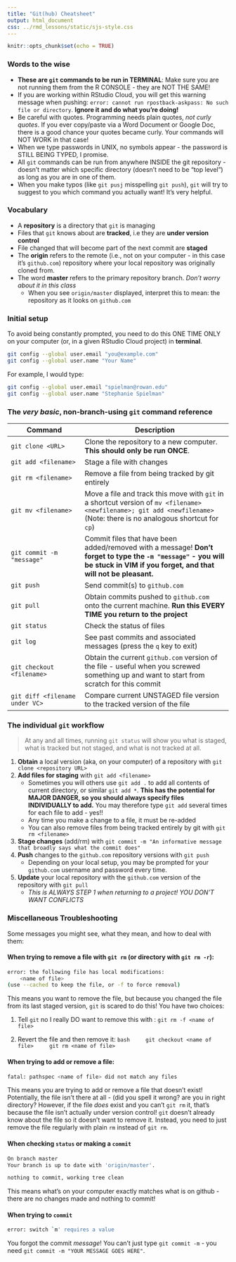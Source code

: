 ```yaml
---
title: "Git(hub) Cheatsheet"
output: html_document
css: ../rmd_lessons/static/sjs-style.css
---
```


```r
knitr::opts_chunk$set(echo = TRUE)
```

### Words to the wise
+ **These are `git` commands to be run in TERMINAL**: Make sure you are not running them from the R CONSOLE - they are NOT THE SAME!
+ If you are working within RStudio Cloud, you will get this warning message when pushing:
`error: cannot run rpostback-askpass: No such file or directory`. **Ignore it and do what you're doing!**
+ Be careful with quotes. Programming needs plain quotes, *not curly quotes*. If you ever copy/paste via a Word Document or Google Doc, there is a good chance your quotes became curly. Your commands will NOT WORK in that case!
+ When we type passwords in UNIX, no symbols appear - the password is STILL BEING TYPED, I promise.
+ All `git` commands can be run from anywhere INSIDE the git repository - doesn't matter which specific directory (doesn't need to be "top level") as long as you are in one of them.
+ When you make typos (like `git pusj` misspelling `git push`), `git` will try to suggest to you which command you actually want! It's very helpful.

### Vocabulary

+ A **repository** is a directory that `git` is managing 
+ Files that `git` knows about are **tracked**, i.e they are **under version control**
+ File changed that will become part of the next commit are **staged**
+ The **origin** refers to the remote (i.e., not on your computer - in this case it's `github.com`) repository where your local repository was originally cloned from.
+ The word **master** refers to the primary repository branch. *Don't worry about it in this class*
    + When you see `origin/master` displayed, interpret this to mean: the repository as it looks on `github.com`

### Initial setup

To avoid being constantly prompted, you need to do this ONE TIME ONLY on your computer (or, in a given RStudio Cloud project) in **terminal**.

```bash
git config --global user.email "you@example.com"
git config --global user.name "Your Name"
```

For example, I would type:
```bash
git config --global user.email "spielman@rowan.edu"
git config --global user.name "Stephanie Spielman"
```


### The _very basic_, non-branch-using `git` command reference

Command | Description
-------|--------------
`git clone <URL>` |  Clone the repository to a new computer. **This should only be run ONCE**.
`git add <filename>` | Stage a file with changes
`git rm <filename>`  | Remove a file from being tracked by git entirely
`git mv <filename>` | Move a file and track this move with `git` in a shortcut version of `mv <filename> <newfilename>; git add <newfilename>` (Note: there is no analogous shortcut for `cp`)
`git commit -m "message"` | Commit files that have been added/removed with a message! **Don't forget to type the `-m "message"` - you will be stuck in VIM if you forget, and that will not be pleasant.**
`git push` | Send commit(s) to `github.com`
`git pull` | Obtain commits pushed to `github.com` onto the current machine. **Run this EVERY TIME you return to the project**
`git status` | Check the status of files
`git log` | See past commits and associated messages (press the `q` key to exit)
`git checkout <filename>` | Obtain the current `github.com` version of the file - useful when you screwed something up and want to start from scratch for this commit
`git diff <filename under VC>` | Compare current UNSTAGED file version to the tracked version of the file




### The individual `git` workflow

> At any and all times, running `git status` will show you what is staged, what is tracked but not staged, and what is not tracked at all.

1. **Obtain** a local version (aka, on your computer) of a repository with `git clone <repository URL>`
2. **Add files for staging** with `git add <filename>`
    + Sometimes you will others use `git add .` to add all contents of current directory, or similar `git add *`. **This has the potential for MAJOR DANGER, so you should always specify files INDIVIDUALLY to add.** You may therefore type `git add` several times for each file to add - yes!!
    + Any time you make a change to a file, it must be re-added
    + You can also remove files from being tracked entirely by git with `git rm <filename>`
4. **Stage changes** (add/rm) with `git commit -m "An informative message that broadly says what the commit does"`
5. **Push** changes to the `github.com` repository versions with `git push`
    + Depending on your local setup, you may be prompted for your `github.com` username and password every time.
6. **Update** your local repository with the `github.com` version of the repository with `git pull`
    + *This is ALWAYS STEP 1 when returning to a project! YOU DON'T WANT CONFLICTS*

### Miscellaneous Troubleshooting

Some messages you might see, what they mean, and how to deal with them:

#### When trying to remove a file with `git rm` (or directory with `git rm -r`):

```bash
error: the following file has local modifications:
    <name of file>
(use --cached to keep the file, or -f to force removal)
```
This means you want to remove the file, but because you changed the file from its last staged version, `git` is scared to do this! You have two choices:

1. Tell `git` no I really DO want to remove this with : `git rm -f <name of file>`

2. Revert the file and then remove it: 
    ```bash
    git checkout <name of file>
    git rm <name of file>
    ```


#### When trying to add or remove a file:
```bash
fatal: pathspec <name of file> did not match any files
```

This means you are trying to add or remove a file that doesn't exist! Potentially, the file isn't there at all - (did you spell it wrong? are you in right directory? However, if the file *does* exist and you can't `git rm` it, that's because the file isn't actually under version control! `git` doesn't already know about the file so it doesn't want to remove it. Instead, you need to just remove the file regularly with plain `rm` instead of `git rm`. 

#### When checking `status` or making a `commit`
```bash
On branch master
Your branch is up to date with 'origin/master'.

nothing to commit, working tree clean
```
This means what's on your computer exactly matches what is on github - there are no changes made and nothing to commit!

#### When trying to `commit`
```bash
error: switch `m' requires a value
```
You forgot the commit *message*! You can't just type `git commit -m` - you need `git commit -m "YOUR MESSAGE GOES HERE"`.



